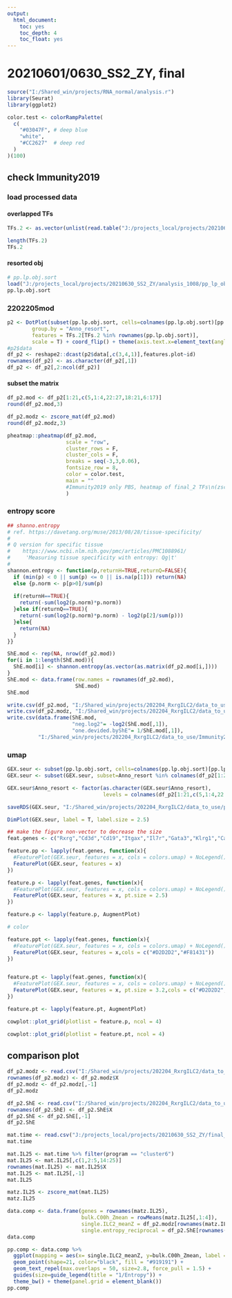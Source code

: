 ---
output: 
  html_document: 
    toc: yes
    toc_depth: 4
    toc_float: yes
---


# 20210601/0630_SS2_ZY, final          


```{r include=FALSE}
source("I:/Shared_win/projects/RNA_normal/analysis.r")
library(Seurat)
library(ggplot2)
```

```{r}
color.test <- colorRampPalette(
  c(
    "#03047F", # deep blue
    "white",
    "#CC2627"  # deep red
  )
)(100)
```



## check Immunity2019       

### load processed data         


#### overlapped TFs       


```{r}
TFs.2 <- as.vector(unlist(read.table("J:/projects_local/projects/20210630_SS2_ZY/final_0811/patterns/adv2_7.genes_go.txt")))
```

```{r}
length(TFs.2)
TFs.2
```


#### resorted obj    

```{r}
# pp.lp.obj.sort
load("J:/projects_local/projects/20210630_SS2_ZY/analysis_1008/pp_lp_obj_v1.meta_recovered_20211009.sort.rda")
pp.lp.obj.sort
```


### 2202205mod                      

```{r}
p2 <- DotPlot(subset(pp.lp.obj.sort, cells=colnames(pp.lp.obj.sort)[pp.lp.obj.sort$treat=="PBS"]),
        group.by = "Anno_resort",
        features = TFs.2[TFs.2 %in% rownames(pp.lp.obj.sort)],
        scale = T) + coord_flip() + theme(axis.text.x=element_text(angle=90, hjust=1, vjust = 0.3))
#p2$data
df_p2 <- reshape2::dcast(p2$data[,c(3,4,1)],features.plot~id)
rownames(df_p2) <- as.character(df_p2[,1])
df_p2 <- df_p2[,2:ncol(df_p2)]
```

#### subset the matrix                  

```{r}
df_p2.mod <- df_p2[1:21,c(5,1:4,22:27,18:21,6:17)]
round(df_p2.mod,3)
```

```{r message=FALSE, warning=FALSE}
df_p2.modz <- zscore_mat(df_p2.mod)
round(df_p2.modz,3)
```


```{r fig.width=7.6, fig.height=6}
pheatmap::pheatmap(df_p2.mod, 
                   scale = "row",
                   cluster_rows = F,
                   cluster_cols = F,
                   breaks = seq(-3,3,0.06),
                   fontsize_row = 8,
                   color = color.test,
                   main = "" 
                   #Immunity2019 only PBS, heatmap of final_2 TFs\n(zscore of mean expression
                   )
```


### entropy score           

```{r}
## shanno.entropy
# ref. https://davetang.org/muse/2013/08/28/tissue-specificity/
#
# Q version for specific tissue
#    https://www.ncbi.nlm.nih.gov/pmc/articles/PMC1088961/
#     'Measuring tissue specificity with entropy: Qg|t'
#
shannon.entropy <- function(p,returnH=TRUE,returnQ=FALSE){
  if (min(p) < 0 || sum(p) <= 0 || is.na(p[1])) return(NA)
  else {p.norm <- p[p>0]/sum(p)
  
  if(returnH==TRUE){
    return(-sum(log2(p.norm)*p.norm))
  }else if(returnQ==TRUE){
    return(-sum(log2(p.norm)*p.norm) - log2(p[2]/sum(p)))
  }else{
    return(NA)
  }
}}


```


```{r paged.print=FALSE}
ShE.mod <- rep(NA, nrow(df_p2.mod))
for(i in 1:length(ShE.mod)){
  ShE.mod[i] <- shannon.entropy(as.vector(as.matrix(df_p2.mod[i,])))
}
ShE.mod <- data.frame(row.names = rownames(df_p2.mod),
                      ShE.mod)
ShE.mod
```


```{r eval=FALSE, include=FALSE}
write.csv(df_p2.mod, "I:/Shared_win/projects/202204_RxrgILC2/data_to_use/Immunity2019xTFs.PBS_sorted.mean_TP10k.csv")
write.csv(df_p2.modz, "I:/Shared_win/projects/202204_RxrgILC2/data_to_use/Immunity2019xTFs.PBS_sorted.zscore.csv")
write.csv(data.frame(ShE.mod,
                     "neg.log2"= -log2(ShE.mod[,1]),
                     "one.devided.byShE"= 1/ShE.mod[,1]), 
          "I:/Shared_win/projects/202204_RxrgILC2/data_to_use/Immunity2019xTFs.PBS_sorted.entropy.csv")
```


### umap               

```{r}
GEX.seur <- subset(pp.lp.obj.sort, cells=colnames(pp.lp.obj.sort)[pp.lp.obj.sort$treat=="PBS"])
GEX.seur <- subset(GEX.seur, subset=Anno_resort %in% colnames(df_p2[1:21,c(5,1:4,22:27,6:14,18:21)]))  # remove stromal

GEX.seur$Anno_resort <- factor(as.character(GEX.seur$Anno_resort),
                               levels = colnames(df_p2[1:21,c(5,1:4,22:27,6:21)]))

```


```{r eval=FALSE, include=FALSE}
saveRDS(GEX.seur, "I:/Shared_win/projects/202204_RxrgILC2/data_to_use/pp.lp.resort.obj20220402.rds")
```


```{r fig.height=4.5, fig.width=9}
DimPlot(GEX.seur, label = T, label.size = 2.5)
```

```{r}
## make the figure non-vector to decrease the size
feat.genes <- c("Rxrg","Cd3d","Cd19","Itgax","Il7r","Gata3","Klrg1","Calca")

feature.pp <- lapply(feat.genes, function(x){
  #FeaturePlot(GEX.seur, features = x, cols = colors.umap) + NoLegend()
  FeaturePlot(GEX.seur, features = x)
})

feature.p <- lapply(feat.genes, function(x){
  #FeaturePlot(GEX.seur, features = x, cols = colors.umap) + NoLegend()
  FeaturePlot(GEX.seur, features = x, pt.size = 2.5)
})

feature.p <- lapply(feature.p, AugmentPlot)

# color 

feature.ppt <- lapply(feat.genes, function(x){
  #FeaturePlot(GEX.seur, features = x, cols = colors.umap) + NoLegend()
  FeaturePlot(GEX.seur, features = x,cols = c("#D2D2D2","#F81431"))
})


feature.pt <- lapply(feat.genes, function(x){
  #FeaturePlot(GEX.seur, features = x, cols = colors.umap) + NoLegend()
  FeaturePlot(GEX.seur, features = x, pt.size = 3.2,cols = c("#D2D2D2","#F81431"))
})

feature.pt <- lapply(feature.pt, AugmentPlot)
```


```{r fig.width= 15, fig.height=7.6}
cowplot::plot_grid(plotlist = feature.p, ncol = 4)
```


```{r fig.width= 15, fig.height=7.6}
cowplot::plot_grid(plotlist = feature.pt, ncol = 4)
```


## comparison plot                        


```{r}
df_p2.modz <- read.csv("I:/Shared_win/projects/202204_RxrgILC2/data_to_use/Immunity2019xTFs.PBS_sorted.zscore.csv")
rownames(df_p2.modz) <- df_p2.modz$X
df_p2.modz <- df_p2.modz[,-1]
df_p2.modz
```

```{r paged.print=FALSE}
df_p2.ShE <- read.csv("I:/Shared_win/projects/202204_RxrgILC2/data_to_use/Immunity2019xTFs.PBS_sorted.entropy.csv")
rownames(df_p2.ShE) <- df_p2.ShE$X
df_p2.ShE <- df_p2.ShE[,-1]
df_p2.ShE
```


```{r}
mat.time <- read.csv("J:/projects_local/projects/20210630_SS2_ZY/final_0811/figures_20220429mod/adv2_7.2_9.pattern_heatmap.tpm_matrix.csv")
mat.time
```

```{r}
mat.IL25 <- mat.time %>% filter(program == "cluster6")
mat.IL25 <- mat.IL25[,c(1,2:5,14:25)]
rownames(mat.IL25) <- mat.IL25$X
mat.IL25 <- mat.IL25[,-1]
mat.IL25
```

```{r}
matz.IL25 <- zscore_mat(mat.IL25)
matz.IL25
```

```{r paged.print=FALSE}
data.comp <- data.frame(genes = rownames(matz.IL25),
                        bulk.C00h_Zmean = rowMeans(matz.IL25[,1:4]),
                        single.ILC2_meanZ = df_p2.modz[rownames(matz.IL25),"X12_ILC2"],
                        single.entropy_reciprocal = df_p2.ShE[rownames(matz.IL25),"one.devided.byShE"])
data.comp
```

```{r fig.height=4.5, fig.width=5.5}
pp.comp <- data.comp %>%
  ggplot(mapping = aes(x= single.ILC2_meanZ, y=bulk.C00h_Zmean, label = genes, size=single.entropy_reciprocal)) +
  geom_point(shape=21, color="black", fill = "#919191") + 
  geom_text_repel(max.overlaps = 50, size=2.8, force_pull = 1.5) + 
  guides(size=guide_legend(title = "1/Entropy")) +
  theme_bw() + theme(panel.grid = element_blank())
pp.comp
```






